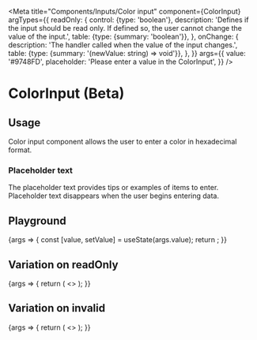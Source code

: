 
<Meta
  title="Components/Inputs/Color input"
  component={ColorInput}
  argTypes={{
    readOnly: {
      control: {type: 'boolean'},
      description:
        'Defines if the input should be read only. If defined so, the user cannot change the value of the input.',
      table: {type: {summary: 'boolean'}},
    },
    onChange: {
      description: 'The handler called when the value of the input changes.',
      table: {type: {summary: '(newValue: string) => void'}},
    },
  }}
  args={{
    value: '#9748FD',
    placeholder: 'Please enter a value in the ColorInput',
  }}
/>

# ColorInput (Beta)

## Usage

Color input component allows the user to enter a color in hexadecimal format.

### Placeholder text

The placeholder text provides tips or examples of items to enter. Placeholder text disappears when the user begins entering data.

## Playground

<Canvas>
  <Story name="Standard">
    {args => {
      const [value, setValue] = useState(args.value);
      return <ColorInput {...args} value={value} onChange={setValue} />;
    }}
  </Story>
</Canvas>

<ArgsTable story="Standard" />

## Variation on readOnly

<Canvas>
  <Story name="Read only">
    {args => {
      return (
        <>
          <ColorInput value="#000" readOnly={false} />
          <ColorInput value="#008542" readOnly={true} />
        </>
      );
    }}
  </Story>
</Canvas>

## Variation on invalid

<Canvas>
  <Story name="Invalid">
    {args => {
      return (
        <>
          <ColorInput value="#ffe000" invalid={false} />
          <ColorInput value="not a color" invalid={true} />
        </>
      );
    }}
  </Story>
</Canvas>
